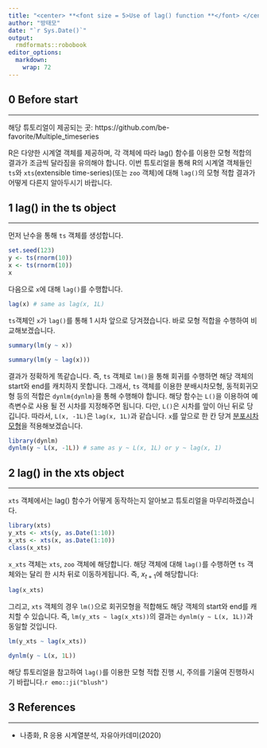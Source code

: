 ```yaml
---
title: "<center> **<font size = 5>Use of lag() function **</font> </center>"
author: "방태모"
date: "`r Sys.Date()`"
output: 
  rmdformats::robobook
editor_options: 
  markdown: 
    wrap: 72
---
```

<!-- <style> -->
<!-- .math { -->
<!--   font-size: small; -->
<!-- } -->
<!-- </style> -->

<!-- <br> -->

## **0 Before start**
***
해당 튜토리얼이 제공되는 곳: https://github.com/be-favorite/Multiple_timeseries

R은 다양한 시계열 객체를 제공하며, 각 객체에 따라 lag() 함수를 이용한 모형 적합의 결과가 조금씩 달라짐을 유의해야 합니다. 이번 튜토리얼을 통해 R의 시계열 객체들인 `ts`와 `xts`(extensible time-series)(또는 `zoo` 객체)에 대해 `lag()`의 모형 적합 결과가 어떻게 다른지 알아두시기 바랍니다.

## **1 lag() in the ts object**
***
먼저 난수을 통해 `ts` 객체를 생성합니다.
```r
set.seed(123)
y <- ts(rnorm(10))
x <- ts(rnorm(10))
x
```

다음으로 `x`에 대해 `lag()`를 수행합니다.
```r
lag(x) # same as lag(x, 1L)
```

`ts`객체인 `x`가 `lag()`를 통해 1 시차 앞으로 당겨졌습니다. 바로 모형 적합을 수행하여 비교해보겠습니다.

```r
summary(lm(y ~ x))
```
```r
summary(lm(y ~ lag(x)))
```

결과가 정확하게 똑같습니다. 즉, `ts` 객체로 `lm()`을 통해 회귀를 수행하면 해당 객체의 start와 end를 캐치하지 못합니다. 그래서, `ts` 객체를 이용한 분배시차모형, 동적회귀모형 등의 적합은 `dynlm{dynlm}`을 통해 수행해야 합니다. 해당 함수는 `L()`을 이용하여 예측변수로 사용 될 전 시차를 지정해주면 됩니다. 다만, `L()`은 시차를 앞이 아닌 뒤로 당깁니다. 따라서, `L(x, -1L)`은 `lag(x, 1L)`과 같습니다. `x`를 앞으로 한 칸 당겨 [분포시차모형](https://be-favorite.tistory.com/75)을 적용해보겠습니다.
```r
library(dynlm)
dynlm(y ~ L(x, -1L)) # same as y ~ L(x, 1L) or y ~ lag(x, 1)
```

## **2 lag() in the xts object**
***
`xts` 객체에서는 lag() 함수가 어떻게 동작하는지 알아보고 튜토리얼을 마무리하겠습니다.
```r
library(xts)
y_xts <- xts(y, as.Date(1:10))
x_xts <- xts(x, as.Date(1:10))
class(x_xts)
```

`x_xts` 객체는 `xts`, `zoo` 객체에 해당합니다. 해당 객체에 대해 `lag()`를 수행하면 `ts` 객체와는 달리 한 시차 뒤로 이동하게됩니다. 즉, $x_{t+1}$에 해당합니다:
```r
lag(x_xts)
```

그리고, `xts` 객체의 경우 `lm()`으로 회귀모형을 적합해도 해당 객체의 start와 end를 캐치할 수 있습니다. 즉, `lm(y_xts ~ lag(x_xts))`의 결과는 `dynlm(y ~ L(x, 1L))`과 동일할 것입니다.
```r
lm(y_xts ~ lag(x_xts))
```

```r
dynlm(y ~ L(x, 1L))
```

해당 튜토리얼을 참고하여 `lag()`를 이용한 모형 적합 진행 시, 주의를 기울여 진행하시기 바랍니다.`r emo::ji("blush")`

## **3 References**
***
* 나종화, R 응용 시계열분석, 자유아카데미(2020)